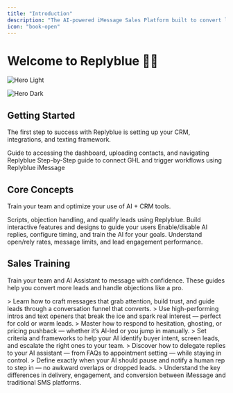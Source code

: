 ```yaml
---
title: "Introduction"
description: "The AI-powered iMessage Sales Platform built to convert leads through real conversations."
icon: "book-open"
---
```


# Welcome to Replyblue 🔵💬

<img
  className="block dark:hidden"
  src="/images/hero-light.png"
  alt="Hero Light"
/>

<img
  className="hidden dark:block"
  src="/11.png"
  alt="Hero Dark"
  title={true}
/>

## Getting Started

The first step to success with Replyblue is setting up your CRM, integrations, and texting framework.

<CardGroup cols={2}>
  <Card title="Quickstart" icon="play" href="https://replyblue.mintlify.app/get-started/quickstart">
    Guide to accessing the dashboard, uploading contacts, and navigating Replyblue
  </Card>
  <Card title="Integration" icon="gears" href="https://replyblue.mintlify.app/core-concepts/integrations">
    Step-by-Step guide to connect GHL and trigger workflows using Replyblue iMessage
  </Card>
</CardGroup>

## Core Concepts

Train your team and optimize your use of AI \+ CRM tools.

<CardGroup cols={2}>
  <Card title="Lead Qualification " icon="badge-check" href="https://replyblue.mintlify.app/sales-training/qualification">
    Scripts, objection handling, and qualify leads using Replyblue.
  </Card>
  <Card title="AI Setup" icon="microchip-ai" href="https://replyblue.mintlify.app/sales-training/ai-chat">
    Build interactive features and designs to guide your users
  </Card>
  <Card title="Analytics " icon="chart-line" href="https://replyblue.mintlify.app/core-concepts/analytics">
    Enable/disable AI replies, configure timing, and train the AI for your goals.
  </Card>
  <Card title="Dashboard Tour" icon="display"
    href="https://replyblue.mintlify.app/core-concepts/dashboard">
    Understand open/rely rates, message limits, and lead engagement performance.
  </Card>
</CardGroup>

## Sales Training

Train your team and AI Assistant to message with confidence. These guides help you convert more leads and handle objections like a pro.

<CardGroup cols={2}>
  <Card title="Messaging Strategy" icon="message-dollar"
   href=https://replyblue.mintlify.app/sales-training/messaging>
    > Learn how to craft messages that grab attention, build trust, and guide leads through a conversation funnel that converts.
  </Card>
  <Card title="Opening Scripts" icon="waveform-lines"
     href=https://replyblue.mintlify.app/sales-training/scripts>
    > Use high-performing intros and text openers that break the ice and spark real interest — perfect for cold or warm leads.
  </Card>
</CardGroup>

<CardGroup cols={2}>
  <Card title="Handling Objections" icon="hand-holding-skull"
     href=https://replyblue.mintlify.app/sales-training/objections>
    > Master how to respond to hesitation, ghosting, or pricing pushback — whether it’s AI-led or you jump in manually.
  </Card>
  <Card title="Lead Qualifications" icon="badge-check"
     href=https://replyblue.mintlify.app/sales-training/qualification>
    > Set criteria and frameworks to help your AI identify buyer intent, screen leads, and escalate the right ones to your team.
  </Card>
</CardGroup>

<CardGroup cols={2}>
  <Card title="Using AI in Chats" icon="message-bot"
     href=https://replyblue.mintlify.app/sales-training/ai-chat>
    > Discover how to delegate replies to your AI assistant — from FAQs to appointment setting — while staying in control.
  </Card>
  <Card title="AI Handoff Rules" icon="handshake-simple"
     href=https://replyblue.mintlify.app/sales-training/ai-handoff-rules>
    > Define exactly when your AI should pause and notify a human rep to step in — no awkward overlaps or dropped leads.
  </Card>
  <Card title="iMessage vs SMS" icon="message-sms"
     href=https://replyblue.mintlify.app/sales-training/imessage-sms>
    > Understand the key differences in delivery, engagement, and conversion between iMessage and traditional SMS platforms.
  </Card>
</CardGroup>